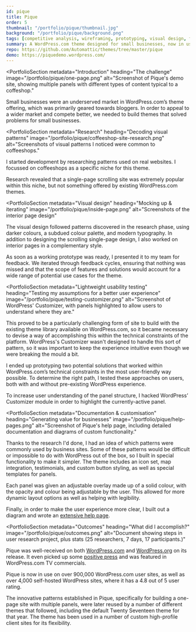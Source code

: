 ```yaml
---
id: pique
title: Pique
order: 5
thumbnail: "/portfolio/pique/thumbnail.jpg"
background: "/portfolio/pique/background.png"
tags: [competitive analysis, wireframing, prototyping, visual design, front-end development, usability testing, documentation]
summary: A WordPress.com theme designed for small businesses, now in use on nearly one million WordPress sites.
repo: https://github.com/Automattic/themes/tree/master/pique
demo: https://piquedemo.wordpress.com/
---
```


<PortfolioSection
  metadata="Introduction"
  heading="The challenge"
  image="/portfolio/pique/one-page.png"
  alt="Screenshot of Pique's demo site, showing multiple panels with different types of content typical to a coffeshop."
  >

  Small businesses were an underserved market in WordPress.com’s theme offering, which was primarily geared towards bloggers. In order to appeal to a wider market and compete better, we needed to build themes that solved problems for small businesses.

</PortfolioSection>

<PortfolioSection
  metadata="Research"
  heading="Decoding visual patterns"
  image="/portfolio/pique/coffeeshop-site-research.png"
  alt="Screenshots of visual patterns I noticed were common to coffeeshops."
  >

  I started development by researching patterns used on real websites. I focussed on coffeeshops as a specific niche for this theme.

  Research revealed that a single-page scrolling site was extremely popular within this niche, but not something offered by existing WordPress.com themes.

</PortfolioSection>

<PortfolioSection
  metadata="Visual design"
  heading="Mocking up & iterating"
  image="/portfolio/pique/inside-page.png"
  alt="Screenshots of the interior page design"
  >

  The visual design followed patterns discovered in the research phase, using darker colours, a subdued colour palette, and modern typography. In addition to designing the scrolling single-page design, I also worked on interior pages in a complementary style.

  As soon as a working prototype was ready, I presented it to my team for feedback. We iterated through feedback cycles, ensuring that nothing was missed and that the scope of features and solutions would account for a wide range of potential use cases for the theme.
</PortfolioSection>

<PortfolioSection
  metadata="Lightweight usability testing"
  heading="Testing my assumptions for a better user experience"
  image="/portfolio/pique/testing-customizer.png"
  alt="Screenshot of WordPress' Customizer, with panels highlighted to allow users to understand where they are."
  >

  This proved to be a particularly challenging form of site to build with the existing theme library available on WordPress.com, so it became necessary to devise a way of accomplishing this within the technical constraints of the platform. WordPress's Customizer wasn't designed to handle this sort of pattern, so it was important to keep the experience intuitive even though we were breaking the mould a bit.

  I ended up prototyping two potential solutions that worked within WordPress.com’s technical constraints in the most user-friendly way possible. To determine the right path, I tested these approaches on users, both with and without pre-existing WordPress experience.

  To increase user understanding of the panel structure, I hacked WordPress’ Customizer module in order to highlight the currently-active panel.
</PortfolioSection>

<PortfolioSection
  metadata="Documentation & customisation"
  heading="Generating value for businesses"
  image="/portfolio/pique/help-pages.png"
  alt="Screenshot of Pique's help page, including detailed documentation and diagrams of custom functionality."
  >

  Thanks to the research I'd done, I had an idea of which patterns were commonly used by business sites. Some of these patterns would be difficult or impossible to do with WordPress out of the box, so I built in special functionality to make it simpler. The theme includes an icon set, map integration, testimonials, and custom button styling, as well as special templates for panels.

  Each panel was given an adjustable overlay made up of a solid colour, with the opacity and colour being adjustable by the user. This allowed for more dynamic layout options as well as helping with legibility.

  Finally, in order to make the user experience more clear, I built out a diagram and wrote an [extensive help page](https://wordpress.com/theme/pique).
</PortfolioSection>

<PortfolioSection
  metadata="Outcomes"
  heading="What did I accomplish?"
  image="/portfolio/pique/outcomes.png"
  alt="Document showing steps in user research project, plus stats (25 researchers, 7 days, 17 participants.)"
  >

  Pique was well-received on both [WordPress.com](https://en.blog.wordpress.com/2015/12/17/pique/) and [WordPress.org](https://wordpress.org/support/theme/pique/reviews/) on its release. It even picked up some [positive press](https://wptavern.com/pique-a-free-small-business-theme-for-wordpress) and was featured in WordPress.com TV commercials.

  Pique is now in use on over 900,000 WordPress.com user sites, as well as over 4,000 self-hosted WordPress sites, where it has a 4.8 out of 5 user rating.

  The innovative patterns established in Pique, specifically for building a one-page site with multiple panels, were later reused by a number of different themes that followed, including the default Twenty Seventeen theme for that year. The theme has been used in a number of custom high-profile client sites for its flexibility.
</PortfolioSection>
